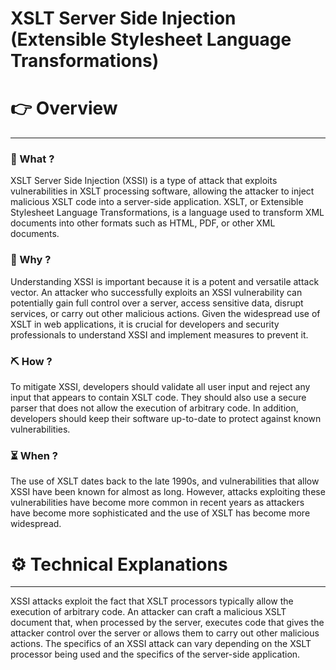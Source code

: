 # XSLT Server Side Injection (Extensible Stylesheet Language Transformations)


# 👉 Overview

---

### 👀 What ?

XSLT Server Side Injection (XSSI) is a type of attack that exploits vulnerabilities in XSLT processing software, allowing the attacker to inject malicious XSLT code into a server-side application. XSLT, or Extensible Stylesheet Language Transformations, is a language used to transform XML documents into other formats such as HTML, PDF, or other XML documents.


### 🧐 Why ?

Understanding XSSI is important because it is a potent and versatile attack vector. An attacker who successfully exploits an XSSI vulnerability can potentially gain full control over a server, access sensitive data, disrupt services, or carry out other malicious actions. Given the widespread use of XSLT in web applications, it is crucial for developers and security professionals to understand XSSI and implement measures to prevent it.


### ⛏️ How ?

To mitigate XSSI, developers should validate all user input and reject any input that appears to contain XSLT code. They should also use a secure parser that does not allow the execution of arbitrary code. In addition, developers should keep their software up-to-date to protect against known vulnerabilities.


### ⏳ When ?

The use of XSLT dates back to the late 1990s, and vulnerabilities that allow XSSI have been known for almost as long. However, attacks exploiting these vulnerabilities have become more common in recent years as attackers have become more sophisticated and the use of XSLT has become more widespread.


# ⚙️ Technical Explanations

---

XSSI attacks exploit the fact that XSLT processors typically allow the execution of arbitrary code. An attacker can craft a malicious XSLT document that, when processed by the server, executes code that gives the attacker control over the server or allows them to carry out other malicious actions. The specifics of an XSSI attack can vary depending on the XSLT processor being used and the specifics of the server-side application.
